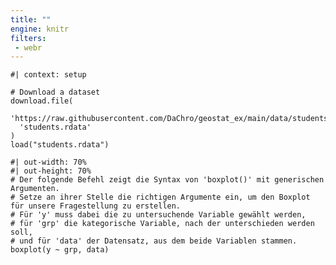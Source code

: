 ```yaml
---
title: ""
engine: knitr
filters:
 - webr
---
```


```webr-r

#| context: setup

# Download a dataset
download.file(
  'https://raw.githubusercontent.com/DaChro/geostat_ex/main/data/students.rdata',
  'students.rdata'
)
load("students.rdata")

```

```webr-r
#| out-width: 70%
#| out-height: 70%
# Der folgende Befehl zeigt die Syntax von 'boxplot()' mit generischen Argumenten.
# Setze an ihrer Stelle die richtigen Argumente ein, um den Boxplot für unsere Fragestellung zu erstellen.
# Für 'y' muss dabei die zu untersuchende Variable gewählt werden,
# für 'grp' die kategorische Variable, nach der unterschieden werden soll,
# und für 'data' der Datensatz, aus dem beide Variablen stammen.
boxplot(y ~ grp, data)
```



